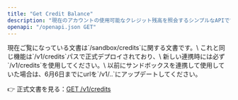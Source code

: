```yaml
---
title: "Get Credit Balance"
description: "現在のアカウントの使用可能なクレジット残高を照会するシンプルなAPIです。"
openapi: "/openapi.json GET"
---
```


<Warning>
  現在ご覧になっている文書は`/sandbox/credits`に関する文書です。\
  これと同じ機能は`/v1/credits`パスで正式デプロイされており、\
  新しい連携時には必ず`/v1/credits`を使用してください。\
  以前にサンドボックスを連携して使用していた場合は、6月6日までにurlを`/v1/..`にアップデートしてください。

  👉 正式文書を見る：[GET /v1/credits](/ja/api-reference/endpoints/get-credit-balance)
</Warning>